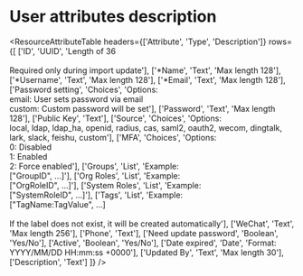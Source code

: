 # User attributes description

<ResourceAttributeTable
  headers={['Attribute', 'Type', 'Description']}
  rows={[
    ['ID', 'UUID', 'Length of 36<br/><br/>Required only during import update'],
    ['*Name', 'Text', 'Max length 128'],
    ['*Username', 'Text', 'Max length 128'],
    ['*Email', 'Text', 'Max length 128'],
    ['Password setting', 'Choices', 'Options:<br/>email: User sets password via email<br/>custom: Custom password will be set'],
    ['Password', 'Text', 'Max length 128'],
    ['Public Key', 'Text'],
    ['Source', 'Choices', 'Options:<br/>local, ldap, ldap_ha, openid, radius, cas, saml2, oauth2, wecom, dingtalk, lark, slack, feishu, custom'],
    ['MFA', 'Choices', 'Options:<br/>0: Disabled<br/>1: Enabled<br/>2: Force enabled'],
    ['Groups', 'List', 'Example:<br/>["GroupID", ...]'],
    ['Org Roles', 'List', 'Example:<br/>["OrgRoleID", ...]'],
    ['System Roles', 'List', 'Example:<br/>["SystemRoleID", ...]'],
    ['Tags', 'List', 'Example:<br/>["TagName:TagValue", ...]<br/><br/>If the label does not exist, it will be created automatically'],
    ['WeChat', 'Text', 'Max length 256'],
    ['Phone', 'Text'],
    ['Need update password', 'Boolean', 'Yes/No'],
    ['Active', 'Boolean', 'Yes/No'],
    ['Date expired', 'Date', 'Format:<br/>YYYY/MM/DD HH:mm:ss +0000'],
    ['Updated By', 'Text', 'Max length 30'],
    ['Description', 'Text']
  ]}
/>